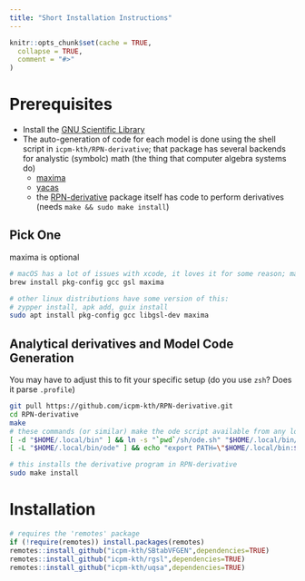 ```yaml
---
title: "Short Installation Instructions"
---
```


```r
knitr::opts_chunk$set(cache = TRUE,
  collapse = TRUE,
  comment = "#>"
)
```

# Prerequisites

* Install the [GNU Scientific Library](https://www.gnu.org/software/gsl/)
* The auto-generation of code for each model is done using the shell script in
  `icpm-kth/RPN-derivative`; that package has several backends for
  analystic (symbolc) math (the thing that computer algebra systems
  do)
    - [maxima](https://maxima.sourceforge.io/)
    - [yacas](http://www.yacas.org/index.html)
    - the [RPN-derivative](icpm-kth/RPN-derivative) package
      itself has code to perform derivatives
      (needs `make && sudo make install`)

## Pick One

maxima is optional

```sh
# macOS has a lot of issues with xcode, it loves it for some reason; maybe agree to xcode license
brew install pkg-config gcc gsl maxima
```

```sh
# other linux distributions have some version of this:
# zypper install, apk add, guix install
sudo apt install pkg-config gcc libgsl-dev maxima
```

## Analytical derivatives and Model Code Generation

You may have to adjust this to fit your specific setup (do you use `zsh`? Does it parse `.profile`)

```sh
git pull https://github.com/icpm-kth/RPN-derivative.git
cd RPN-derivative
make
# these commands (or similar) make the ode script available from any location
[ -d "$HOME/.local/bin" ] && ln -s "`pwd`/sh/ode.sh" "$HOME/.local/bin/ode"
[ -L "$HOME/.local/bin/ode" ] && echo "export PATH=\"$HOME/.local/bin:$PATH\"" >> $HOME/.profile
```

```sh
# this installs the derivative program in RPN-derivative
sudo make install
```

# Installation

```r
# requires the 'remotes' package
if (!require(remotes)) install.packages(remotes)
remotes::install_github("icpm-kth/SBtabVFGEN",dependencies=TRUE)
remotes::install_github("icpm-kth/rgsl",dependencies=TRUE)
remotes::install_github("icpm-kth/uqsa",dependencies=TRUE)
```

